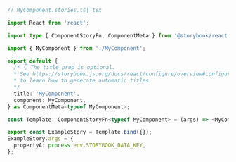 ```ts
// MyComponent.stories.ts| tsx

import React from 'react';

import type { ComponentStoryFn, ComponentMeta } from '@storybook/react';

import { MyComponent } from './MyComponent';

export default {
  /* 👇 The title prop is optional.
  * See https://storybook.js.org/docs/react/configure/overview#configure-story-loading
  * to learn how to generate automatic titles
  */
  title: 'MyComponent',
  component: MyComponent,
} as ComponentMeta<typeof MyComponent>;

const Template: ComponentStoryFn<typeof MyComponent> = (args) => <MyComponent {...args} />;

export const ExampleStory = Template.bind({});
ExampleStory.args = {
  propertyA: process.env.STORYBOOK_DATA_KEY,
};
```